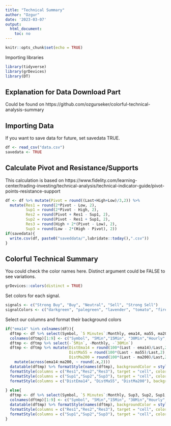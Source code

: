 ```yaml
---
title: "Technical Summary"
author: "Ozgur"
date: '2023-03-07'
output: 
  html_document:
    toc: no
---
```

<style>
.main-container {
  max-width: 940px;
  margin-left: 0;
  margin-right: auto;
}
</style>

```r
knitr::opts_chunk$set(echo = TRUE)
```

Importing libraries
```r
library(tidyverse)
library(grDevices)
library(DT)
```

## Explanation for Data Download Part

Could be found on https://github.com/ozgurseker/colorful-technical-analysis-summary


## Importing Data 
If you want to save data for future, set savedata TRUE. 
```r
df <- read_csv("data.csv")
savedata <- TRUE
```

## Calculate Pivot and Resistance/Supports
This calculation is based on https://www.fidelity.com/learning-center/trading-investing/technical-analysis/technical-indicator-guide/pivot-points-resistance-support

```r
df <- df %>% mutate(Pivot = round((Last+High+Low)/3,2)) %>%
  mutate(Res1 = round(2*Pivot - Low, 2),
         Sup1 = round(2*Pivot - High, 2),
         Res2 = round(Pivot + Res1 - Sup1, 2),
         Sup2 = round(Pivot - Res1 + Sup1, 2),
         Res3 = round(High + 2*(Pivot - Low), 2),
         Sup3 = round(Low - 2*(High - Pivot), 2))
if(savedata){
  write.csv(df, paste0("saveddata/",lubridate::today(),".csv"))
}
```

## Colorful Technical Summary

You could check the color names here. Distinct argument could be FALSE to see variations.
```r
grDevices::colors(distinct = TRUE)
```

Set colors for each signal. 
```r
signals <- c("Strong Buy", "Buy", "Neutral", "Sell", "Strong Sell")
signalColors <- c("darkgreen", "palegreen", "lavender", "tomato", "firebrick")
```

Select our columns and format their background colors 
```r
if("ema14" %in% colnames(df)){
  dftmp <- df %>% select(Symbol, `5 Minutes`:Monthly, ema14, ma55, ma200, Sup3, Sup2, Sup1, Pivot, Res1, Res2, Res3, Last, `Chg. %`)
  colnames(dftmp)[1:9] <- c("Symbol", "5Min","15Min", "30Min","Hourly","5Hours","Daily","Weekly","Monthly")
  dftmp <- dftmp %>% select(-`5Min`, -Monthly, -`30Min`)
  dftmp <- dftmp %>% mutate(DistEma14 = round(100*(Last - ema14)/Last,2),
                            DistMa55 = round(100*(Last - ma55)/Last,2),
                            DistMa200 = round(100*(Last - ma200)/Last,2)) %>% 
    mutate(across(ema14:ma200, ~ round(.x,2)))
  datatable(dftmp) %>% formatStyle(names(dftmp), backgroundColor = styleEqual(signals, signalColors)) %>%
  formatStyle(columns = c("Res1","Res2","Res3"), target = "cell", color = "red") %>% 
  formatStyle(columns = c("Sup1","Sup2","Sup3"), target = "cell", color = "green") %>%
  formatStyle(columns = c("DistEma14", "DistMa55", "DistMa200"), backgroundColor = styleInterval(c(0), c("tomato", "palegreen")))
  
} else{
  dftmp <- df %>% select(Symbol, `5 Minutes`:Monthly, Sup3, Sup2, Sup1, Pivot, Res1, Res2, Res3, Last, `Chg. %`)
  colnames(dftmp)[1:9] <- c("Symbol", "5Min","15Min", "30Min","Hourly","5Hours","Daily","Weekly","Monthly")
  datatable(dftmp) %>% formatStyle(names(dftmp), backgroundColor = styleEqual(signals, signalColors)) %>%
  formatStyle(columns = c("Res1","Res2","Res3"), target = "cell", color = "red") %>% 
  formatStyle(columns = c("Sup1","Sup2","Sup3"), target = "cell", color = "green")
}


```
